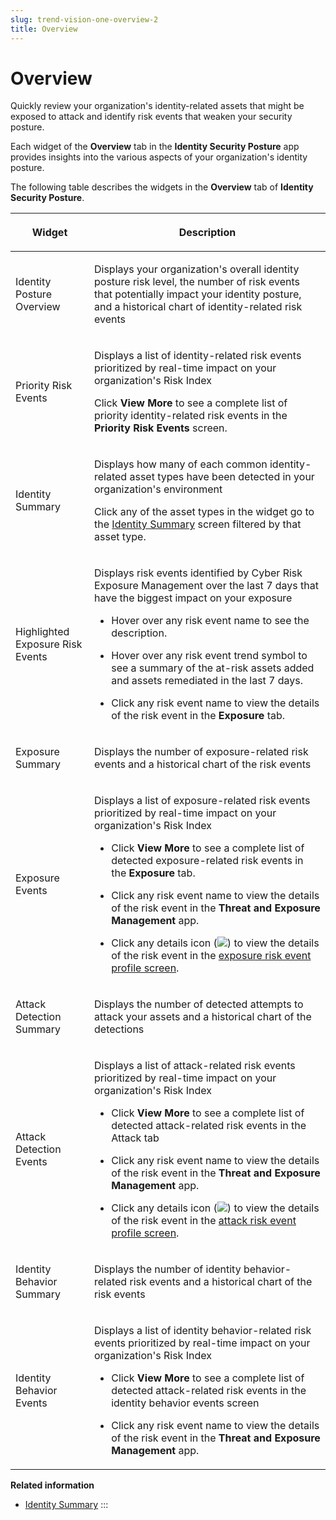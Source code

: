 ```yaml
---
slug: trend-vision-one-overview-2
title: Overview
---
```

# Overview

Quickly review your organization's identity-related assets that might be exposed to attack and identify risk events that weaken your security posture.

Each widget of the **Overview** tab in the **Identity Security Posture** app provides insights into the various aspects of your organization's identity posture.

The following table describes the widgets in the **Overview** tab of **Identity Security Posture**.

<table>
<colgroup>
<col style="width: 25%" />
<col style="width: 75%" />
</colgroup>
<thead>
<tr>
<th><p>Widget</p></th>
<th><p>Description</p></th>
</tr>
</thead>
<tbody>
<tr>
<td><p>Identity Posture Overview</p></td>
<td><p>Displays your organization's overall identity posture risk level, the number of risk events that potentially impact your identity posture, and a historical chart of identity-related risk events</p></td>
</tr>
<tr>
<td><p>Priority Risk Events</p></td>
<td><p>Displays a list of identity-related risk events prioritized by real-time impact on your organization's Risk Index</p>
<p>Click <strong>View More</strong> to see a complete list of priority identity-related risk events in the <strong>Priority Risk Events</strong> screen.</p></td>
</tr>
<tr>
<td><p>Identity Summary</p></td>
<td><p>Displays how many of each common identity-related asset types have been detected in your organization's environment</p>
<p>Click any of the asset types in the widget go to the <a href="trend-vision-one-identity-summary">Identity Summary</a> screen filtered by that asset type.</p></td>
</tr>
<tr>
<td><p>Highlighted Exposure Risk Events</p></td>
<td><p>Displays risk events identified by Cyber Risk Exposure Management over the last 7 days that have the biggest impact on your exposure</p>
<ul>
<li><p>Hover over any risk event name to see the description.</p></li>
<li><p>Hover over any risk event trend symbol to see a summary of the at-risk assets added and assets remediated in the last 7 days.</p></li>
<li><p>Click any risk event name to view the details of the risk event in the <strong>Exposure</strong> tab.</p></li>
</ul></td>
</tr>
<tr>
<td><p>Exposure Summary</p></td>
<td><p>Displays the number of exposure-related risk events and a historical chart of the risk events</p></td>
</tr>
<tr>
<td><p>Exposure Events</p></td>
<td><p>Displays a list of exposure-related risk events prioritized by real-time impact on your organization's Risk Index</p>
<ul>
<li><p>Click <strong>View More</strong> to see a complete list of detected exposure-related risk events in the <strong>Exposure</strong> tab.</p></li>
<li><p>Click any risk event name to view the details of the risk event in the <strong>Threat and Exposure Management</strong> app.</p></li>
<li><p>Click any details icon (<img src="./images/details_icon=f45ada04-b746-40a7-a5f4-2166c059213c.webp" />) to view the details of the risk event in the <a href="trend-vision-one-exposure-risk-event-profile">exposure risk event profile screen</a>.</p></li>
</ul></td>
</tr>
<tr>
<td><p>Attack Detection Summary</p></td>
<td><p>Displays the number of detected attempts to attack your assets and a historical chart of the detections</p></td>
</tr>
<tr>
<td><p>Attack Detection Events</p></td>
<td><p>Displays a list of attack-related risk events prioritized by real-time impact on your organization's Risk Index</p>
<ul>
<li><p>Click <strong>View More</strong> to see a complete list of detected attack-related risk events in the Attack tab</p></li>
<li><p>Click any risk event name to view the details of the risk event in the <strong>Threat and Exposure Management</strong> app.</p></li>
<li><p>Click any details icon (<img src="./images/details_icon=f45ada04-b746-40a7-a5f4-2166c059213c.webp" />) to view the details of the risk event in the <a href="trend-vision-one-attack-risk-event-profile">attack risk event profile screen</a>.</p></li>
</ul></td>
</tr>
<tr>
<td>Identity Behavior Summary</td>
<td><p>Displays the number of identity behavior-related risk events and a historical chart of the risk events</p></td>
</tr>
<tr>
<td><p>Identity Behavior Events</p></td>
<td><p>Displays a list of identity behavior-related risk events prioritized by real-time impact on your organization's Risk Index</p>
<ul>
<li><p>Click <strong>View More</strong> to see a complete list of detected attack-related risk events in the identity behavior events screen</p></li>
<li><p>Click any risk event name to view the details of the risk event in the <strong>Threat and Exposure Management</strong> app.</p></li>
</ul></td>
</tr>
</tbody>
</table>

**Related information**

- [Identity Summary](identity-summary-2.md "View details about each common identity-related asset type detected in your environment.")
:::
